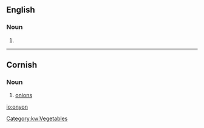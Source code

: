 ==English==

===Noun===
{{en-noun}}

# {{obsolete spelling of|onion}}

----

==Cornish==

===Noun===
{{infl|kw|noun|g=f|singulative|onyonen}}

# [[onion]]s

[[Category:kw:Vegetables]]

[[io:onyon]]